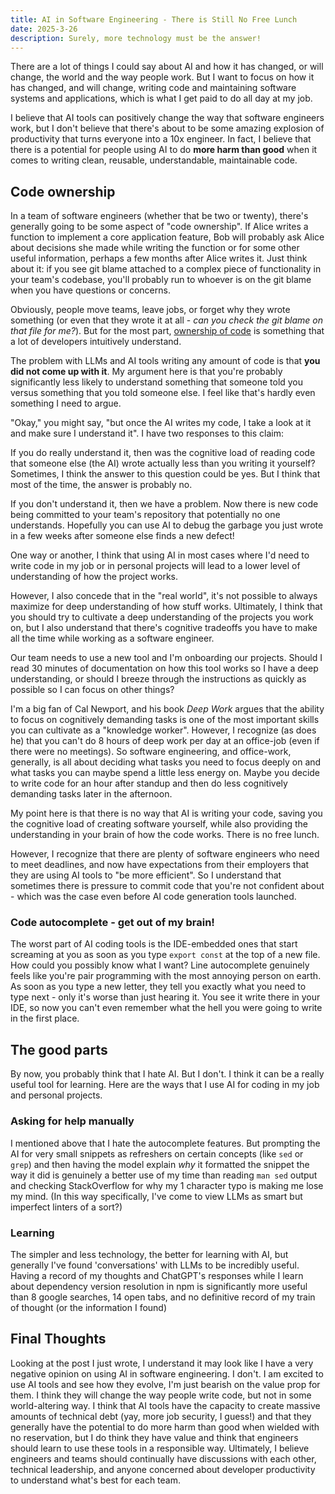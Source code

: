 ```yaml
---
title: AI in Software Engineering - There is Still No Free Lunch
date: 2025-3-26
description: Surely, more technology must be the answer!
---
```


There are a lot of things I could say about AI and how it has changed, or will change, the world and the way people work. But I want to focus on how it has changed, and will change, writing code and maintaining software systems and applications, which is what I get paid to do all day at my job. 

I believe that AI tools can positively change the way that software engineers work, but I don't believe that there's about to be some amazing explosion of productivity that turns everyone into a 10x engineer. In fact, I believe that there is a potential for people using AI to do **more harm than good** when it comes to writing clean, reusable, understandable, maintainable code.

## Code ownership

In a team of software engineers (whether that be two or twenty), there's generally going to be some aspect of "code ownership". If Alice writes a function to implement a core application feature, Bob will probably ask Alice about decisions she made while writing the function or for some other useful information, perhaps a few months after Alice writes it. Just think about it: if you see git blame attached to a complex piece of functionality in your team's codebase, you'll probably run to whoever is on the git blame when you have questions or concerns. 

Obviously, people move teams, leave jobs, or forget why they wrote something (or even that they wrote it at all - *can you check the git blame on that file for me?*). But for the most part, [ownership of code](https://en.wikipedia.org/wiki/Code_ownership) is something that a lot of developers intuitively understand.

The problem with LLMs and AI tools writing any amount of code is that **you did not come up with it**. My argument here is that you're probably significantly less likely to understand something that someone told you versus something that you told someone else. I feel like that's hardly even something I need to argue. 

"Okay," you might say, "but once the AI writes my code, I take a look at it and make sure I understand it". I have two responses to this claim:

If you do really understand it, then was the cognitive load of reading code that someone else (the AI) wrote actually less than you writing it yourself? Sometimes, I think the answer to this question could be yes. But I think that most of the time, the answer is probably no. 

If you don't understand it, then we have a problem. Now there is new code being committed to your team's repository that potentially no one understands. Hopefully you can use AI to debug the garbage you just wrote in a few weeks after someone else finds a new defect!

One way or another, I think that using AI in most cases where I'd need to write code in my job or in personal projects will lead to a lower level of understanding of how the project works. 

However, I also concede that in the "real world", it's not possible to always maximize for deep understanding of how stuff works. Ultimately, I think that you should try to cultivate a deep understanding of the projects you work on, but I also understand that there's cognitive tradeoffs you have to make all the time while working as a software engineer. 

Our team needs to use a new tool and I'm onboarding our projects. Should I read 30 minutes of documentation on how this tool works so I have a deep understanding, or should I breeze through the instructions as quickly as possible so I can focus on other things? 

I'm a big fan of Cal Newport, and his book *Deep Work* argues that the ability to focus on cognitively demanding tasks is one of the most important skills you can cultivate as a "knowledge worker". However, I recognize (as does he) that you can't do 8 hours of deep work per day at an office-job (even if there were no meetings). So software engineering, and office-work, generally, is all about deciding what tasks you need to focus deeply on and what tasks you can maybe spend a little less energy on. Maybe you decide to write code for an hour after standup and then do less cognitively demanding tasks later in the afternoon. 

My point here is that there is no way that AI is writing your code, saving you the cognitive load of creating software yourself, while also providing the understanding in your brain of how the code works. There is no free lunch. 

However, I recognize that there are plenty of software engineers who need to meet deadlines, and now have expectations from their employers that they are using AI tools to "be more efficient". So I understand that sometimes there is pressure to commit code that you're not confident about - which was the case even before AI code generation tools launched.

### Code autocomplete - get out of my brain!

The worst part of AI coding tools is the IDE-embedded ones that start screaming at you as soon as you type `export const` at the top of a new file. How could you possibly know what I want? Line autocomplete genuinely feels like you're pair programming with the most annoying person on earth. As soon as you type a new letter, they tell you exactly what you need to type next - only it's worse than just hearing it. You see it write there in your IDE, so now you can't even remember what the hell you were going to write in the first place. 

## The good parts

By now, you probably think that I hate AI. But I don't. I think it can be a really useful tool for learning. Here are the ways that I use AI for coding in my job and personal projects. 

### Asking for help manually

I mentioned above that I hate the autocomplete features. But prompting the AI for very small snippets as refreshers on certain concepts (like `sed` or `grep`) and then having the model explain *why* it formatted the snippet the way it did is genuinely a better use of my time than reading `man sed` output and checking StackOverflow for why my 1 character typo is making me lose my mind. (In this way specifically, I've come to view LLMs as smart but imperfect linters of a sort?)

### Learning

The simpler and less technology, the better for learning with AI, but generally I've found 'conversations' with LLMs to be incredibly useful. Having a record of my thoughts and ChatGPT's responses while I learn about dependency version resolution in npm is significantly more useful than 8 google searches, 14 open tabs, and no definitive record of my train of thought (or the information I found)

## Final Thoughts

Looking at the post I just wrote, I understand it may look like I have a very negative opinion on using AI in software engineering. I don't. I am excited to use AI tools and see how they evolve, I'm just bearish on the value prop for them. I think they will change the way people write code, but not in some world-altering way. I think that AI tools have the capacity to create massive amounts of technical debt (yay, more job security, I guess!) and that they generally have the potential to do more harm than good when wielded with no reservation, but I do think they have value and think that engineers should learn to use these tools in a responsible way. Ultimately, I believe engineers and teams should continually have discussions with each other, technical leadership, and anyone concerned about developer productivity to understand what's best for each team. 